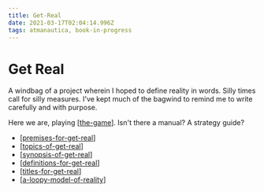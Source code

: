 ```yaml
---
title: Get-Real
date: 2021-03-17T02:04:14.996Z
tags: atmanautica, book-in-progress
---
```


# Get Real

A windbag of a project wherein I hoped to define reality in words. Silly times call for silly measures. I've kept much of the bagwind to remind me to write carefully and with purpose.

Here we are, playing [[the-game]]. Isn't there a manual? A strategy guide?

- [[premises-for-get-real]]
- [[topics-of-get-real]]
- [[synopsis-of-get-real]]
- [[definitions-for-get-real]]
- [[titles-for-get-real]]
- [[a-loopy-model-of-reality]]

[//begin]: # 'Autogenerated link references for markdown compatibility'
[the-game]: get-real/the-game 'The Game'
[premises-for-get-real]: get-real/CNXNS/premises-for-get-real 'Premises for Get Real'
[topics-of-get-real]: get-real/topics-of-get-real 'Topics of Get Real'
[synopsis-of-get-real]: get-real/synopsis-of-get-real 'synopsis-of-get-real'
[definitions-for-get-real]: get-real/asides/definitions-for-get-real 'Definitions for Get Real'
[titles-for-get-real]: get-real/titles-for-get-real 'Titles for Get Real'
[a-loopy-model-of-reality]: get-real/a-loopy-model-of-reality 'A Loopy Model of Reality'
[//end]: # 'Autogenerated link references'
